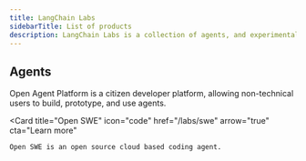 ```yaml
---
title: LangChain Labs
sidebarTitle: List of products
description: LangChain Labs is a collection of agents, and experimental AI products.
---
```


## Agents

<Columns cols={2}>
  <Card
  title="Open Agent Platform"
  icon="layer-group"
  href="https://docs.oap.langchain.com/"
  arrow="true"
  cta="Learn more"
>
    Open Agent Platform is a citizen developer platform, allowing non-technical users to build, prototype, and use agents. 
  </Card>
  
  <Card
  title="Open SWE"
  icon="code"
  href="/labs/swe"
  arrow="true"
  cta="Learn more"
>
    Open SWE is an open source cloud based coding agent.
  </Card>

</Columns>
